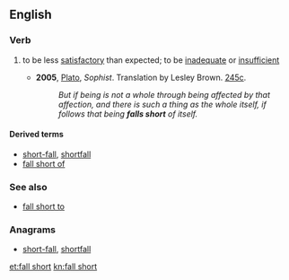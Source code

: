 ==English==
===Verb===
{{en-verb|falls short|falling short|fell short|fallen short}}

# {{idiom}} to be less [[satisfactory]] than expected; to be [[inadequate]] or [[insufficient]]
#* '''2005''', [[w:Plato|Plato]], ''Sophist''.  Translation by Lesley Brown. [[w:Stephanus pagination|245c]].
#*: ''But if being is not a whole through being affected by that affection, and there is such a thing as the whole itself, if follows that being '''falls short''' of itself.''

====Derived terms====
*[[short-fall]], [[shortfall]]
*[[fall short of]]

===See also===
<!--not derived from "fall short"-->
*[[fall short to]]

===Anagrams===
* [[short-fall#English|short-fall]], [[shortfall#English|shortfall]]

[[et:fall short]]
[[kn:fall short]]